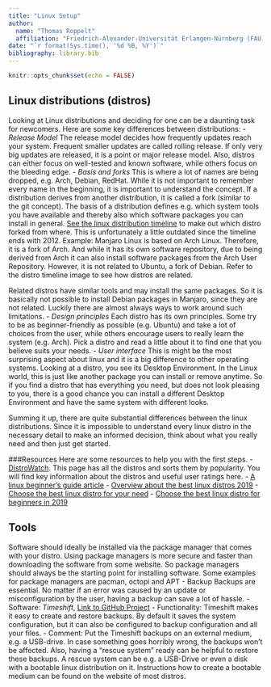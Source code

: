 ```yaml
---
title: "Linux Setup"
author:
  name: "Thomas Roppelt"
  affiliation: "Friedrich-Alexander-Universität Erlangen-Nürnberg (FAU)"
date: "`r format(Sys.time(), '%d %B, %Y')`"
bibliography: library.bib
---
```


```r
knitr::opts_chunk$set(echo = FALSE)
```

## Linux distributions (distros)
Looking at Linux distributions and deciding for one can be a daunting task for newcomers.
Here are some key differences between distributions:
- _Release Model_
The release model decides how frequently updates reach your system. Frequent smaller updates are called rolling release. If only very big updates are released, it is a point or major release model.
Also, distros can either focus on well-tested and known software, while others focus on the bleeding edge.
- _Basis and forks_
This is where a lot of names are being dropped, e.g. Arch, Debian, RedHat. While it is not important to remember every name in the beginning, it is important to understand the concept.
If a distribution derives from another distribution, it is called a fork (similar to the git concept). The basis of a distribution defines e.g. which system tools you have available and thereby also which software packages you can install in general.
[See the linux distribution timeline](https://upload.wikimedia.org/wikipedia/commons/1/1b/Linux_Distribution_Timeline.svg) to make out which distro forked from where. This is unfortunately a little outdated since the timeline ends with 2012.
Example:
Manjaro Linux is based on Arch Linux. Therefore, it is a fork of Arch. And while it has its own software repository, due to being derived from Arch it can also install software packages from the Arch User Repository. However, it is not related to Ubuntu, a fork of Debian. Refer to the distro timeline image to see how distros are related.

Related distros have similar tools and may install the same packages. So it is basically not possible to install Debian packages in Manjaro, since they are not related. Luckily there are almost always ways to work around such limitations.
- _Design principles_
Each distro has its own principles. Some try to be as beginner-friendly as possible (e.g. Ubuntu) and take a lot of choices from the user, while others encourage users to really learn the system (e.g. Arch). Pick a distro and read a little about it to find one that you believe suits your needs.
- _User interface_
This is might be the most surprising aspect about linux and it is a big difference to other operating systems. Looking at a distro, you see its Desktop Environment. In the Linux world, this is just like another package you can install or remove anytime. So if you find a distro that has everything you need, but does not look pleasing to you, there is a good chance you can install a different Desktop Environment and have the same system with different looks.

Summing it up, there are quite substantial differences between the linux distributions. Since it is impossible to understand every linux distro in the necessary detail to make an informed decision, think about what you really need and then just get started.

###Resources
Here are some resources to help you with the first steps.
- [DistroWatch](http://distrowatch.org/). This page has all the distros and sorts them by popularity. You will find key information about the distros and useful user ratings here.
- [A linux beginner's guide article](https://www.pcworld.com/article/2918397/how-to-get-started-with-linux-a-beginners-guide.html)
- [Overview about the best linux distros 2019](https://linoxide.com/linux-how-to/what-are-best-linux-distros/)
- [Choose the best linux distro for your need](https://www.lifewire.com/choose-best-linux-distro-for-needs-2201172)
- [Choose the best linux distro for beginners in 2019](https://techlog360.com/linux-distro-beginners/)

## Tools
Software should ideally be installed via the package manager that comes with your distro.  Using package managers is more secure and faster than downloading the software from some website. So package managers should always be the starting point for installing software.
Some examples for package managers are pacman, octopi and APT
- Backup
Backups are essential. No matter if an error was caused by an update or misconfiguration by the user, having a backup can save a lot of hassle.
  - Software: *Timeshift*, [Link to GitHub Project](https://github.com/teejee2008/timeshift)
  - Functionality: Timeshift makes it easy to create and restore backups. By default it saves the system configuration, but it can also be configured to backup configuration and all your files.
  - Comment: Put the Timeshift backups on an external medium, e.g. a USB-drive. In case something goes horribly wrong, the backups won't be affected.
  Also, having a "rescue system" ready can be helpful to restore these backups. A rescue system can be e.g. a USB-Drive or even a disk with a bootable linux distribution on it. Instructions how to create a bootable medium can be found on the website of most distros.
